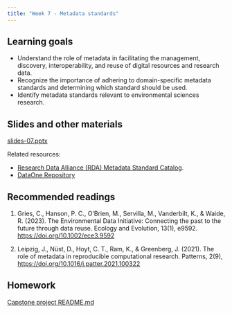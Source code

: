 ```yaml
---
title: "Week 7 - Metadata standards"
---
```


## Learning goals

-   Understand the role of metadata in facilitating the management, discovery, interoperability, and reuse of digital resources and research data.
-   Recognize the importance of adhering to domain-specific metadata standards and determining which standard should be used.
-   Identify metadata standards relevant to environmental sciences research.

## Slides and other materials

[slides-07.pptx](slides-07.pptx)

Related resources:

-   [Research Data Alliance (RDA) Metadata Standard Catalog](https://rdamsc.bath.ac.uk).
-   [DataOne Repository](https://www.dataone.org)

## Recommended readings

1.  Gries, C., Hanson, P. C., O'Brien, M., Servilla, M., Vanderbilt, K., & Waide, R. (2023). The Environmental Data Initiative: Connecting the past to the future through data reuse. Ecology and Evolution, 13(1), e9592. <https://doi.org/10.1002/ece3.9592>

2.  Leipzig, J., Nüst, D., Hoyt, C. T., Ram, K., & Greenberg, J. (2021). The role of metadata in reproducible computational research. Patterns, 2(9), <https://doi.org/10.1016/j.patter.2021.100322>

## Homework

[Capstone project README.md](hw-07.qmd)
